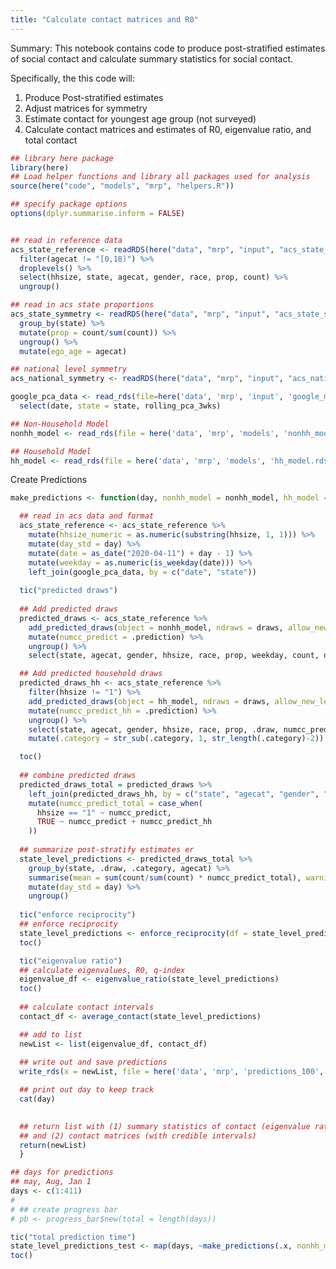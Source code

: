 ```yaml
---
title: "Calculate contact matrices and R0"
---
```


Summary: This notebook contains code to produce post-stratified estimates of social contact and calculate summary statistics for social contact.  

Specifically, the this code will: 

(1) Produce Post-stratified estimates 
(2) Adjust matrices for symmetry
(3) Estimate contact for youngest age group (not surveyed)
(4) Calculate contact matrices and estimates of R0, eigenvalue ratio, and total contact 

```r
## library here package 
library(here)
## Load helper functions and library all packages used for analysis 
source(here("code", "models", "mrp", "helpers.R"))

## specify package options 
options(dplyr.summarise.inform = FALSE)


## read in reference data
acs_state_reference <- readRDS(here("data", "mrp", "input", "acs_state_reference.rds")) %>% 
  filter(agecat != "[0,18)") %>% 
  droplevels() %>% 
  select(hhsize, state, agecat, gender, race, prop, count) %>% 
  ungroup()

## read in acs state proportions 
acs_state_symmetry <- readRDS(here("data", "mrp", "input", "acs_state_symmetry.rds")) %>% 
  group_by(state) %>% 
  mutate(prop = count/sum(count)) %>% 
  ungroup() %>% 
  mutate(ego_age = agecat)

## national level symmetry
acs_national_symmetry <- readRDS(here("data", "mrp", "input", "acs_national_symmetry.rds")) 

google_pca_data <- read_rds(file=here('data', 'mrp', 'input', 'google_mobility_pca.rds')) %>% 
  select(date, state = state, rolling_pca_3wks)

## Non-Household Model
nonhh_model <- read_rds(file = here('data', 'mrp', 'models', 'nonhh_model.rds'))

## Household Model 
hh_model <- read_rds(file = here('data', 'mrp', 'models', 'hh_model.rds'))
```


Create Predictions 

```r
make_predictions <- function(day, nonhh_model = nonhh_model, hh_model = hh_model, draws = 10){

  ## read in acs data and format 
  acs_state_reference <- acs_state_reference %>% 
    mutate(hhsize_numeric = as.numeric(substring(hhsize, 1, 1))) %>% 
    mutate(day_std = day) %>% 
    mutate(date = as_date("2020-04-11") + day - 1) %>% 
    mutate(weekday = as.numeric(is_weekday(date))) %>% 
    left_join(google_pca_data, by = c("date", "state"))
  
  tic("predicted draws")
  
  ## Add predicted draws 
  predicted_draws <- acs_state_reference %>%
    add_predicted_draws(object = nonhh_model, ndraws = draws, allow_new_levels = T) %>% 
    mutate(numcc_predict = .prediction) %>% 
    ungroup() %>% 
    select(state, agecat, gender, hhsize, race, prop, weekday, count, day_std, .draw, numcc_predict, .category)

  ## Add predicted household draws
  predicted_draws_hh <- acs_state_reference %>%
    filter(hhsize != "1") %>% 
    add_predicted_draws(object = hh_model, ndraws = draws, allow_new_levels = T) %>% 
    mutate(numcc_predict_hh = .prediction) %>% 
    ungroup() %>% 
    select(state, agecat, gender, hhsize, race, prop, .draw, numcc_predict_hh, .category) %>% 
    mutate(.category = str_sub(.category, 1, str_length(.category)-2))

  toc()
  
  ## combine predicted draws 
  predicted_draws_total = predicted_draws %>% 
    left_join(predicted_draws_hh, by = c("state", "agecat", "gender", "hhsize", "race", ".draw", ".category")) %>% 
    mutate(numcc_predict_total = case_when(
      hhsize == "1" ~ numcc_predict,
      TRUE ~ numcc_predict + numcc_predict_hh
    ))
  
  ## summarize post-stratify estimates er
  state_level_predictions <- predicted_draws_total %>%
    group_by(state, .draw, .category, agecat) %>% 
    summarise(mean = sum(count/sum(count) * numcc_predict_total), warnings = F) %>% 
    mutate(day_std = day) %>%  
    ungroup()
  
  tic("enforce reciprocity")
  ## enforce reciprocity 
  state_level_predictions <- enforce_reciprocity(df = state_level_predictions)
  toc()

  tic("eigenvalue ratio")
  ## calculate eigenvalues, R0, q-index 
  eigenvalue_df <- eigenvalue_ratio(state_level_predictions)
  toc()
  
  ## calculate contact intervals 
  contact_df <- average_contact(state_level_predictions)

  ## add to list  
  newList <- list(eigenvalue_df, contact_df)
  
  ## write out and save predictions 
  write_rds(x = newList, file = here('data', 'mrp', 'predictions_100', paste0('prediction_day', day, ".rds")))

  ## print out day to keep track 
  cat(day)

  
  ## return list with (1) summary statistics of contact (eigenvalue ratio, R0, q-index) 
  ## and (2) contact matrices (with credible intervals)
  return(newList)
  }

## days for predictions 
## may, Aug, Jan 1 
days <- c(1:411)
# 
# ## create progress bar  
# pb <- progress_bar$new(total = length(days))

tic("total prediction time")
state_level_predictions_test <- map(days, ~make_predictions(.x, nonhh_model = nonhh_model, hh_model = hh_model, draws = 100))
toc()
```
